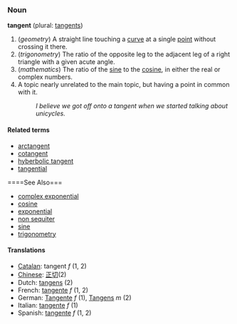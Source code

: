 ===Noun===
'''tangent''' (plural: [[tangents]])

#(''geometry'') A straight line touching a [[curve]] at a single [[point]] without crossing it there.
#(''trigonometry'') The ratio of the opposite leg to the adjacent leg of a right triangle with a given acute angle.
#(''mathematics'') The ratio of the [[sine]] to the [[cosine]], in either the real or complex numbers.
# A topic nearly unrelated to the main topic, but having a point in common with it.
#: ''I believe we got off onto a tangent when we started talking about unicycles.''

====Related terms====
*[[arctangent]]
*[[cotangent]]
*[[hyberbolic tangent]]
*[[tangential]]

====See Also===
*[[complex exponential]]
*[[cosine]]
*[[exponential]]
*[[non sequiter]]
*[[sine]]
*[[trigonometry]]

====Translations====
*[[Catalan]]: tangent ''f'' (1, 2)
*[[Chinese]]: [[正切]](2)
*Dutch: [[tangens]] (2)
*French: [[tangente]] ''f'' (1, 2)
*German: [[Tangente]] ''f'' (1), [[Tangens]] ''m'' (2)
*Italian: [[tangente]] ''f'' (1)
*Spanish: [[tangente]] ''f'' (1, 2)